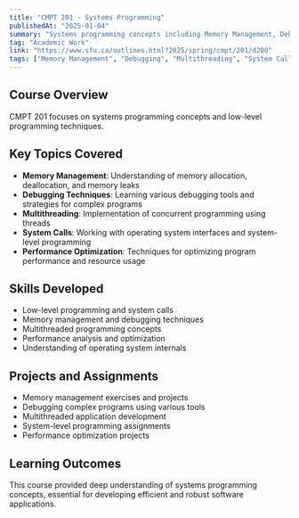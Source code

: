 ```yaml
---
title: "CMPT 201 - Systems Programming"
publishedAt: "2025-01-04"
summary: "Systems programming concepts including Memory Management, Debugging, and Multithreading."
tag: "Academic Work"
link: "https://www.sfu.ca/outlines.html?2025/spring/cmpt/201/d200"
tags: ["Memory Management", "Debugging", "Multithreading", "System Calls", "Performance Optimization"]
---
```


## Course Overview

CMPT 201 focuses on systems programming concepts and low-level programming techniques.

## Key Topics Covered

- **Memory Management**: Understanding of memory allocation, deallocation, and memory leaks
- **Debugging Techniques**: Learning various debugging tools and strategies for complex programs
- **Multithreading**: Implementation of concurrent programming using threads
- **System Calls**: Working with operating system interfaces and system-level programming
- **Performance Optimization**: Techniques for optimizing program performance and resource usage

## Skills Developed

- Low-level programming and system calls
- Memory management and debugging techniques
- Multithreaded programming concepts
- Performance analysis and optimization
- Understanding of operating system internals

## Projects and Assignments

- Memory management exercises and projects
- Debugging complex programs using various tools
- Multithreaded application development
- System-level programming assignments
- Performance optimization projects

## Learning Outcomes

This course provided deep understanding of systems programming concepts, essential for developing efficient and robust software applications. 